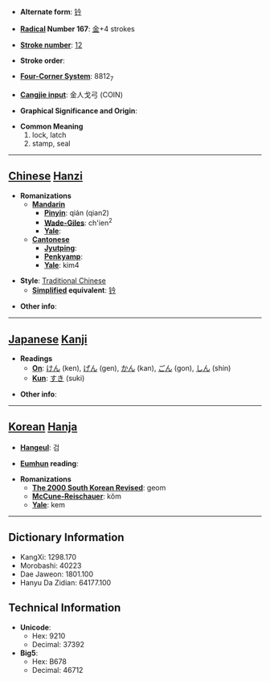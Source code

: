 * '''Alternate form''': [[钤]]

* '''[[Wiktionary:Chinese radical index| Radical]] Number 167''': [[Wiktionary:Chinese radical index 金|金]]+4 strokes

* '''[[Wiktionary:Chinese total strokes index|Stroke number]]''': [[Wiktionary:Chinese total strokes index 12|12]]

* '''Stroke order''': 

* '''[[Wiktionary:Chinese four corner index|Four-Corner System]]''': 8812<sub>7</sub>

* '''[[Wiktionary:Chinese Cangjie index|Cangjie input]]''': 金人戈弓 (COIN)

* '''Graphical Significance and Origin''': 

* '''Common Meaning'''
*#lock, latch
*# stamp, seal


----

== [[Chinese]] [[Hanzi]] ==

* '''Romanizations'''
** '''[[Mandarin]]'''
*** '''[[Pinyin]]''': qián (qian2)
*** '''[[Wade-Giles]]''': ch'ien<sup>2</sup>
*** '''[[Yale]]''': 
** '''[[Cantonese]]'''
*** '''[[Jyutping]]''':
*** '''[[Penkyamp]]''': 
*** '''[[Yale]]''': kim4

* '''Style''': [[Traditional Chinese]] 
** '''[[Simplified Chinese|Simplified]] equivalent''': [[钤]]

* '''Other info''': 

----

== [[Japanese]] [[Kanji]] ==

* '''Readings'''
** '''[[On]]''': [[けん]] (ken), [[げん]] (gen), [[かん]] (kan), [[ごん]] (gon), [[しん]] (shin)
** '''[[Kun]]''': [[すき]] (suki)

* '''Other info''':  

----

== [[Korean]] [[Hanja]] ==

* '''[[Hangeul]]''': 검

* '''[[Eumhun]] reading''': 

* '''Romanizations'''
** '''[[The 2000 South Korean Revised Romanization|The 2000 South Korean Revised]]''': geom
** '''[[McCune-Reischauer]]''': kŏm
** '''[[Yale]]''': kem

----

== Dictionary Information ==

* KangXi: 1298.170
* Morobashi: 40223
* Dae Jaweon: 1801.100
* Hanyu Da Zidian: 64177.100

== Technical Information ==

* '''Unicode''':
** Hex: 9210
** Decimal: 37392
* '''Big5''':
** Hex: B678
** Decimal: 46712
